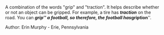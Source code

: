 A combination of the words "grip" and "traction".  It helps describe whether or not an object can be gripped.  For example, a tire has '''''traction''''' on the road.  You can '''''grip''''' a football, so therefore, the football has '''''gription'''''.

Author: Erin Murphy - Erie, Pennsylvania